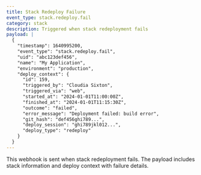 ```yaml
---
title: Stack Redeploy Failure
event_type: stack.redeploy.fail
category: stack
description: Triggered when stack redeployment fails
payload: |
  {
    "timestamp": 1640995200,
    "event_type": "stack.redeploy.fail",
    "uid": "abc123def456",
    "name": "My Application",
    "environment": "production",
    "deploy_context": {
      "id": 159,
      "triggered_by": "Cloudia Sixton",
      "triggered_via": "web",
      "started_at": "2024-01-01T11:00:00Z",
      "finished_at": "2024-01-01T11:15:30Z",
      "outcome": "failed",
      "error_message": "Deployment failed: build error",
      "git_hash": "def456ghi789...",
      "deploy_session": "ghi789jkl012...",
      "deploy_type": "redeploy"
    }
  }
---
```


This webhook is sent when stack redeployment fails. The payload includes stack information and deploy context with failure details.
